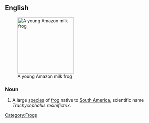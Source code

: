 ==English==
{{wikipedia}}
[[Image:Phrynohyas resinifictrix.jpg|180px|thumb|right|A young Amazon milk frog]]
===Noun===
{{en-noun|sg=[[Amazon]] [[milk]] [[frog]]}}

# A large [[species]] of [[frog]] native to [[South America]], scientific name ''Trachycephalus resinifictrix''.

[[Category:Frogs]]